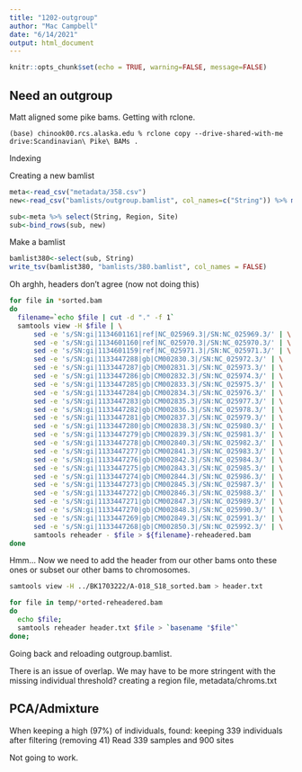 ```yaml
---
title: "1202-outgroup"
author: "Mac Campbell"
date: "6/14/2021"
output: html_document
---
```


```r
knitr::opts_chunk$set(echo = TRUE, warning=FALSE, message=FALSE)
```

## Need an outgroup
Matt aligned some pike bams. Getting with rclone.     

`(base) chinook00.rcs.alaska.edu % rclone copy --drive-shared-with-me drive:Scandinavian\ Pike\ BAMs .`    

Indexing      


Creating a new bamlist

```r
meta<-read_csv("metadata/358.csv")
new<-read_csv("bamlists/outgroup.bamlist", col_names=c("String")) %>% mutate(Region="Western Europe", Site="Western Europe")

sub<-meta %>% select(String, Region, Site)
sub<-bind_rows(sub, new)
```

Make a bamlist
```r
bamlist380<-select(sub, String)
write_tsv(bamlist380, "bamlists/380.bamlist", col_names = FALSE)
```

Oh arghh, headers don't agree (now not doing this)     

```sh
for file in *sorted.bam
do
  filename=`echo $file | cut -d "." -f 1`
  samtools view -H $file | \
      sed -e 's/SN:gi|1134601161|ref|NC_025969.3|/SN:NC_025969.3/' | \
      sed -e 's/SN:gi|1134601160|ref|NC_025970.3|/SN:NC_025970.3/' | \
      sed -e 's/SN:gi|1134601159|ref|NC_025971.3|/SN:NC_025971.3/' | \
      sed -e 's/SN:gi|1133447288|gb|CM002830.3|/SN:NC_025972.3/' | \
      sed -e 's/SN:gi|1133447287|gb|CM002831.3|/SN:NC_025973.3/' | \
      sed -e 's/SN:gi|1133447286|gb|CM002832.3|/SN:NC_025974.3/' | \
      sed -e 's/SN:gi|1133447285|gb|CM002833.3|/SN:NC_025975.3/' | \
      sed -e 's/SN:gi|1133447284|gb|CM002834.3|/SN:NC_025976.3/' | \
      sed -e 's/SN:gi|1133447283|gb|CM002835.3|/SN:NC_025977.3/' | \
      sed -e 's/SN:gi|1133447282|gb|CM002836.3|/SN:NC_025978.3/' | \
      sed -e 's/SN:gi|1133447281|gb|CM002837.3|/SN:NC_025979.3/' | \
      sed -e 's/SN:gi|1133447280|gb|CM002838.3|/SN:NC_025980.3/' | \
      sed -e 's/SN:gi|1133447279|gb|CM002839.3|/SN:NC_025981.3/' | \
      sed -e 's/SN:gi|1133447278|gb|CM002840.3|/SN:NC_025982.3/' | \
      sed -e 's/SN:gi|1133447277|gb|CM002841.3|/SN:NC_025983.3/' | \
      sed -e 's/SN:gi|1133447276|gb|CM002842.3|/SN:NC_025984.3/' | \
      sed -e 's/SN:gi|1133447275|gb|CM002843.3|/SN:NC_025985.3/' | \
      sed -e 's/SN:gi|1133447274|gb|CM002844.3|/SN:NC_025986.3/' | \
      sed -e 's/SN:gi|1133447273|gb|CM002845.3|/SN:NC_025987.3/' | \
      sed -e 's/SN:gi|1133447272|gb|CM002846.3|/SN:NC_025988.3/' | \
      sed -e 's/SN:gi|1133447271|gb|CM002847.3|/SN:NC_025989.3/' | \
      sed -e 's/SN:gi|1133447270|gb|CM002848.3|/SN:NC_025990.3/' | \
      sed -e 's/SN:gi|1133447269|gb|CM002849.3|/SN:NC_025991.3/' | \
      sed -e 's/SN:gi|1133447268|gb|CM002850.3|/SN:NC_025992.3/' | \
      samtools reheader - $file > ${filename}-reheadered.bam
done
```

Hmm... Now we need to add the header from our other bams onto these ones or subset our other bams to chromosomes.   

```sh
samtools view -H ../BK1703222/A-018_S18_sorted.bam > header.txt

for file in temp/*orted-reheadered.bam
do
  echo $file;
  samtools reheader header.txt $file > `basename "$file"`
done;

```
Going back and reloading outgroup.bamlist.     

There is an issue of overlap. We may have to be more stringent with the missing individual threshold? creating a region file, metadata/chroms.txt


## PCA/Admixture
When keeping a high (97%) of individuals, found: keeping 339 individuals after filtering (removing 41)
Read 339 samples and 900 sites

Not going to work.


